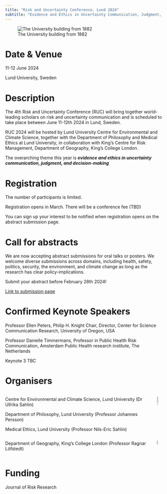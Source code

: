 ```yaml
---
title: "Risk and Uncertainty Conference, Lund 2024"
subtitle: "Evidence and Ethics in Uncertainty Communication, Judgment, and Decision-Making"
---
```


![The University building from 1882](img/Universitetshuset_sep2016_18_smaller.png){width="40%,fig-align=\"center\""}

# Date & Venue

11-12 June 2024

Lund University, Sweden

# Description

The 4th Risk and Uncertainty Conference (RUC) will bring together world-leading scholars on risk and uncertainty communication and is scheduled to take place between June 11-12th 2024 in Lund, Sweden.

RUC 2024 will be hosted by Lund University Centre for Environmental and Climate Science, together with the Department of Philosophy and Medical Ethics at Lund University, in collaboration with King's Centre for Risk Management, Department of Geography, King's College London.

The overarching theme this year is ***evidence and ethics in uncertainty communication, judgment, and decision-making***

# Registration

The number of participants is limited.

Registration opens in March. There will be a conference fee (TBD)

You can sign up your interest to be notified when registration opens on the abstract submission page.

# Call for abstracts

We are now accepting abstract submissions for oral talks or posters. We welcome diverse submissions across domains, including health, safety, politics, security, the environment, and climate change as long as the research has clear policy-implications.

Submit your abstract before February 28th 2024!

[Link to submission page](https://www.cec.lu.se/webform/ruc2024)

# Confirmed Keynote Speakers

Professor Ellen Peters, Philip H. Knight Chair, Director, Center for Science Communication Research, University of Oregon, USA

Professor Danielle Timmermans, Professor in Public Health Risk Communication, Amsterdam Public Health research institute, The Netherlands

Keynote 3 TBC

<!-- Joseph Kadane, the Leonard J. Savage University Professor of Statistics, Emeritus in the Department of Statistics and Social and Decision Sciences at Carnegie Mellon University, USA -->

# Organisers

::: columns
::: {.column width="\"50%"}
Centre for Environmental and Climate Science, Lund University (Dr Ullrika Sahlin)

Department of Philosophy, Lund University (Professor Johannes Persson)

Medical Ethics, Lund University (Professor Nils-Eric Sahlin)
:::

::: {.column width="\"50%"}
![](img/LundUniversity_C2line_RGB.png){width="44%"}
:::
:::

::: columns
::: {.column width="\"50%"}
Department of Geography, King's College London (Professor Ragnar Löfstedt)
:::

::: {.column width="\"50%"}
![](img/kings.png){width="44%"}
:::
:::

# Funding

Journal of Risk Research
